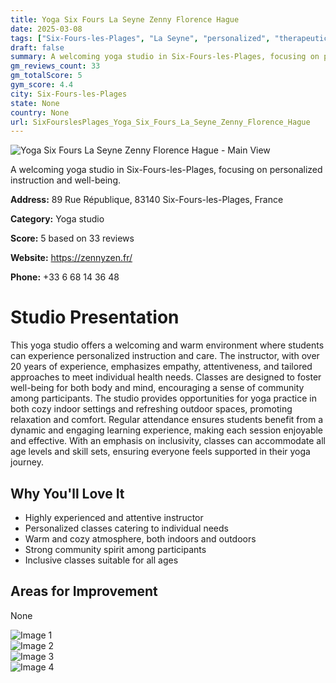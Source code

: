 ```yaml
---
title: Yoga Six Fours La Seyne Zenny Florence Hague
date: 2025-03-08
tags: ["Six-Fours-les-Plages", "La Seyne", "personalized", "therapeutic", "cozy", "community", "Six-Fours-les-Plages"]  
draft: false
summary: A welcoming yoga studio in Six-Fours-les-Plages, focusing on personalized instruction and well-being.
gm_reviews_count: 33
gm_totalScore: 5
gym_score: 4.4
city: Six-Fours-les-Plages
state: None
country: None
url: SixFourslesPlages_Yoga_Six_Fours_La_Seyne_Zenny_Florence_Hague
---
```


<div className="aspect-[16/9] relative my-8">
  <img 
    src="https://lh5.googleusercontent.com/p/AF1QipMe6WhJ2H2j1vC3bVc6604MGf-twVVERZ90f1VG=w1920-h1080-k-no"
    alt="Yoga Six Fours La Seyne Zenny Florence Hague - Main View"
    className="object-cover absolute inset-0 w-full h-full rounded-lg"
  />
</div>

A welcoming yoga studio in Six-Fours-les-Plages, focusing on personalized instruction and well-being.

**Address:** 89 Rue République, 83140 Six-Fours-les-Plages, France

**Category:** Yoga studio

**Score:** 5 based on 33 reviews

**Website:** https://zennyzen.fr/

**Phone:** +33 6 68 14 36 48

# Studio Presentation

This yoga studio offers a welcoming and warm environment where students can experience personalized instruction and care. The instructor, with over 20 years of experience, emphasizes empathy, attentiveness, and tailored approaches to meet individual health needs. Classes are designed to foster well-being for both body and mind, encouraging a sense of community among participants. The studio provides opportunities for yoga practice in both cozy indoor settings and refreshing outdoor spaces, promoting relaxation and comfort. Regular attendance ensures students benefit from a dynamic and engaging learning experience, making each session enjoyable and effective. With an emphasis on inclusivity, classes can accommodate all age levels and skill sets, ensuring everyone feels supported in their yoga journey.



## Why You'll Love It

- Highly experienced and attentive instructor
- Personalized classes catering to individual needs
- Warm and cozy atmosphere, both indoors and outdoors
- Strong community spirit among participants
- Inclusive classes suitable for all ages

## Areas for Improvement

None

<div className="grid grid-cols-1 xl:grid-cols-2 gap-4 my-8">
<div className="aspect-[4/3] relative"><img src="https://lh5.googleusercontent.com/p/AF1QipPRwFy-hPbl9-WWex3aaFbJIctpCd-8HS-s8dgK=w1920-h1080-k-no" alt="Image 1" className="object-cover absolute inset-0 w-full h-full rounded-lg" /></div>
<div className="aspect-[4/3] relative"><img src="https://lh5.googleusercontent.com/p/AF1QipOZyh3wZmQB5p7sGQ8eM4kSy1MC168ggpSSyX5m=w1920-h1080-k-no" alt="Image 2" className="object-cover absolute inset-0 w-full h-full rounded-lg" /></div>
<div className="aspect-[4/3] relative"><img src="https://lh5.googleusercontent.com/p/AF1QipPh2XTnmOPgSExHBCahm_Inpvjxmb4XDIPhtGgM=w1920-h1080-k-no" alt="Image 3" className="object-cover absolute inset-0 w-full h-full rounded-lg" /></div>
<div className="aspect-[4/3] relative"><img src="https://lh5.googleusercontent.com/p/AF1QipNvWhYpi0Z1oIrZOSoTw7SBqJlM9YqNHwdvhGPD=w1920-h1080-k-no" alt="Image 4" className="object-cover absolute inset-0 w-full h-full rounded-lg" /></div>
</div>